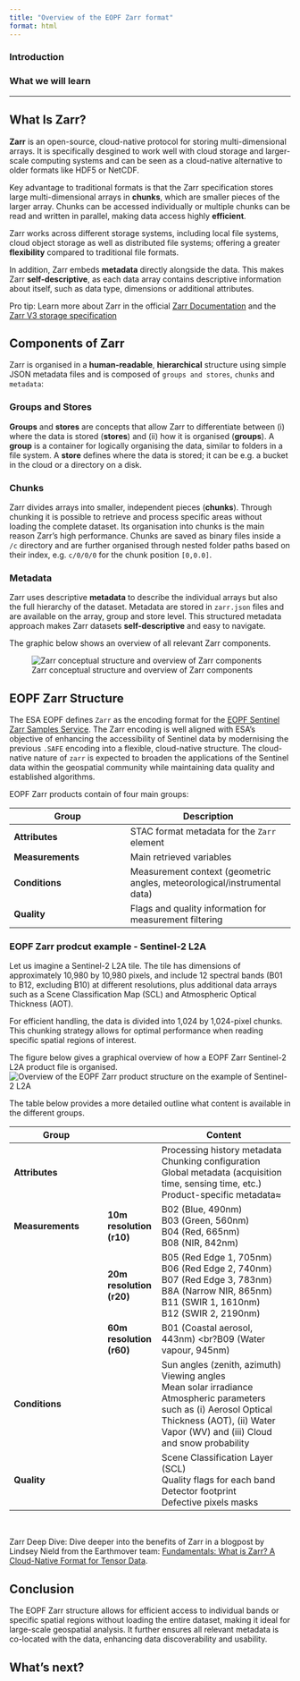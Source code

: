 ```yaml
---
title: "Overview of the EOPF Zarr format"
format: html
---
```

### Introduction

<!---
TODO
-->

### What we will learn
<!---
TODO
-->

<hr>

## What Is Zarr?

**Zarr** is an open-source, cloud-native protocol for storing multi-dimensional arrays. It is specifically desgined to work well with cloud storage and larger-scale computing systems and can be seen as a cloud-native alternative to older formats like HDF5 or NetCDF.

Key advantage to traditional formats is that the Zarr specification stores large multi-dimensional arrays in **chunks**, which are smaller pieces of the larger array. Chunks can be accessed individually or multiple chunks can be read and written in parallel, making data access highly **efficient**.

Zarr works across different storage systems, including local file systems, cloud object storage as well as distributed file systems; offering a greater **flexibility** compared to traditional file formats.

In addition, Zarr embeds **metadata** directly alongside the data. This makes Zarr **self-descriptive**, as each data array contains descriptive information about itself, such as data type, dimensions or additional attributes.

::: {.callout-note}
Pro tip: Learn more about Zarr in the official [Zarr Documentation](https://zarr.dev/) and the [Zarr V3 storage specification](https://zarr-specs.readthedocs.io/en/latest/v3/core/index.html)
:::

## Components of Zarr
Zarr is organised in a **human-readable**, **hierarchical** structure using simple JSON metadata files and is composed of `groups and stores`, `chunks` and `metadata`:

### Groups and Stores
**Groups** and **stores** are concepts that allow Zarr to differentiate between (i) where the data is stored (**stores**) and (ii) how it is organised (**groups**). A **group** is a container for logically organising the data, similar to folders in a file system. A **store** defines where the data is stored; it can be e.g. a bucket in the cloud or a directory on a disk.

### Chunks
Zarr divides arrays into smaller, independent pieces (**chunks**). Through chunking it is possible to retrieve and process specific areas without loading the complete dataset. Its organisation into chunks is the main reason Zarr's high performance. Chunks are saved as binary files inside a `/c` directory and are further organised through nested folder paths based on their index, e.g. `c/0/0/0` for the chunk position `[0,0.0]`.

### Metadata
Zarr uses descriptive **metadata** to describe the individual arrays but also the full hierarchy of the dataset. Metadata are stored in `zarr.json` files and are available on the array, group and store level. This structured metadata approach makes Zarr datasets **self-descriptive** and easy to navigate.

The graphic below shows an overview of all relevant Zarr components.

![Zarr conceptual structure and overview of Zarr components](img/zarr_str.png){fig-align="center"}

## EOPF Zarr Structure
The ESA EOPF defines `Zarr` as the encoding format for the [EOPF Sentinel Zarr Samples Service](https://zarr.eopf.copernicus.eu/). The Zarr encoding is well aligned with ESA's objective of enhancing the accessibility of Sentinel data by modernising the previous `.SAFE` encoding into a flexible, cloud-native structure. The cloud-native nature of `zarr` is expected to broaden the applications of the Sentinel data within the geospatial community while maintaining data quality and established algorithms.

EOPF Zarr products contain of four main groups:

| Group | Description |
|-------|----------|
| **Attributes** | STAC format metadata for the `Zarr` element |
| **Measurements** | Main retrieved variables |
| **Conditions** | Measurement context (geometric angles, meteorological/instrumental data) |
| **Quality** | Flags and quality information for measurement filtering |

### EOPF Zarr prodcut example - Sentinel-2 L2A
Let us imagine a Sentinel-2 L2A tile. The tile has dimensions of approximately 10,980 by 10,980 pixels, and include 12 spectral bands (B01 to B12, excluding B10) at different resolutions, plus additional data arrays such as a Scene Classification Map (SCL) and Atmospheric Optical Thickness (AOT).

For efficient handling, the data is divided into 1,024 by 1,024-pixel chunks. This chunking strategy allows for optimal performance when reading specific spatial regions of interest.

The figure below gives a graphical overview of how a EOPF Zarr Sentinel-2 L2A product file is organised.
![Overview of the EOPF Zarr product structure on the example of Sentinel-2 L2A](img/s2l2a.jpg){fig-align="center"}

The table below provides a more detailed outline what content is available in the different groups.

| Group | | Content |
|-------|----|----------|
| **Attributes** | | Processing history metadata <br> Chunking configuration <br> Global metadata (acquisition time, sensing time, etc.) <br> Product-specific metadata≈|
| **Measurements** | **10m resolution (r10)**| B02 (Blue, 490nm) <br> B03 (Green, 560nm) <br> B04 (Red, 665nm) <br>B08 (NIR, 842nm) | 
| |**20m resolution (r20)**  | B05 (Red Edge 1, 705nm) <br>B06 (Red Edge 2, 740nm) <br>B07 (Red Edge 3, 783nm) <br>B8A (Narrow NIR, 865nm) <br>B11 (SWIR 1, 1610nm) <br>B12 (SWIR 2, 2190nm)|
|  |**60m resolution (r60)**  | B01 (Coastal aerosol, 443nm) <br?B09 (Water vapour, 945nm)|
| **Conditions** | | Sun angles (zenith, azimuth) <br> Viewing angles <br> Mean solar irradiance <br> Atmospheric parameters such as (i) Aerosol Optical Thickness (AOT), (ii) Water Vapor (WV) and (iii) Cloud and snow probability |
| **Quality** | |  Scene Classification Layer (SCL) <br> Quality flags for each band <br> Detector footprint <br> Defective pixels masks |

<br>

::: {.callout-note}
Zarr Deep Dive: Dive deeper into the benefits of Zarr in a blogpost by Lindsey Nield from the Earthmover team: [Fundamentals: What is Zarr? A Cloud-Native Format for Tensor Data](https://earthmover.io/blog/what-is-zarr).
:::

## Conclusion
The EOPF Zarr structure allows for efficient access to individual bands or specific spatial regions without loading the entire dataset, making it ideal for large-scale geospatial analysis. It further ensures all relevant metadata is co-located with the data, enhancing data discoverability and usability.

## What's next?
<!---
TODO
-->
